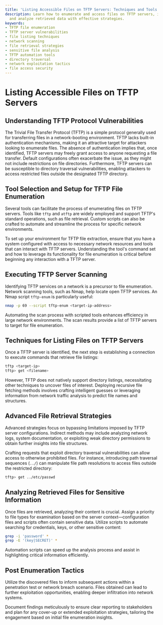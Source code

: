 ```yaml
---
title: 'Listing Accessible Files on TFTP Servers: Techniques and Tools'
description: Learn how to enumerate and access files on TFTP servers, identify vulnerabilities,
  and analyze retrieved data with effective strategies.
keywords:
- TFTP file enumeration
- TFTP server vulnerabilities
- file listing techniques
- network scanning
- file retrieval strategies
- sensitive file analysis
- TFTP automation tools
- directory traversal
- network exploitation tactics
- file access security
---
```


# Listing Accessible Files on TFTP Servers

## Understanding TFTP Protocol Vulnerabilities

The Trivial File Transfer Protocol (TFTP) is a simple protocol generally used for transferring files in a network-booting environment. TFTP lacks built-in authentication mechanisms, making it an attractive target for attackers looking to enumerate files. The absence of authentication implies that, once identified, TFTP servers may freely grant access to anyone requesting a file transfer. Default configurations often exacerbate the issue, as they might not include restrictions on file directories. Furthermore, TFTP servers can be susceptible to directory traversal vulnerabilities, enabling attackers to access restricted files outside the designated TFTP directory.

## Tool Selection and Setup for TFTP File Enumeration

Several tools can facilitate the process of enumerating files on TFTP servers. Tools like `tftp` and `atftp` are widely employed and support TFTP's standard operations, such as file retrieval. Custom scripts can also be crafted to automate and streamline the process for specific network environments.

To set up your environment for TFTP file extraction, ensure that you have a system configured with access to necessary network resources and tools that can interact with TFTP servers. Understanding the tool's command set and how to leverage its functionality for file enumeration is critical before beginning any interaction with a TFTP server.

## Executing TFTP Server Scanning

Identifying TFTP services on a network is a precursor to file enumeration. Network scanning tools, such as Nmap, help locate open TFTP services. An Nmap script `tftp-enum` is particularly useful:

```bash
nmap -p 69 --script tftp-enum <target-ip-address>
```

Automating the scan process with scripted tools enhances efficiency in large network environments. The scan results provide a list of TFTP servers to target for file enumeration.

## Techniques for Listing Files on TFTP Servers

Once a TFTP server is identified, the next step is establishing a connection to execute commands that retrieve file listings:

```bash
tftp <target-ip>
tftp> get <filename>
```

However, TFTP does not natively support directory listings, necessitating other techniques to uncover files of interest. Deploying recursive file fetching methods involves crafting intelligent guesses or leveraging information from network traffic analysis to predict file names and structures.

## Advanced File Retrieval Strategies

Advanced strategies focus on bypassing limitations imposed by TFTP server configurations. Indirect methods may include analyzing network logs, system documentation, or exploiting weak directory permissions to obtain further insights into file structures.

Crafting requests that exploit directory traversal vulnerabilities can allow access to otherwise prohibited files. For instance, introducing path traversal sequences (`../`) can manipulate file path resolutions to access files outside the restricted directory:

```bash
tftp> get ../etc/passwd
```

## Analyzing Retrieved Files for Sensitive Information

Once files are retrieved, analyzing their content is crucial. Assign a priority to file types for examination based on the server context—configuration files and scripts often contain sensitive data. Utilize scripts to automate searching for credentials, keys, or other sensitive content:

```bash
grep -i 'password' * 
grep -E '(key|SECRET)' *
```

Automation scripts can speed up the analysis process and assist in highlighting critical information efficiently.

## Post Enumeration Tactics

Utilize the discovered files to inform subsequent actions within a penetration test or network breach scenario. Files obtained can lead to further exploitation opportunities, enabling deeper infiltration into network systems.

Document findings meticulously to ensure clear reporting to stakeholders and plan for any cover-up or extended exploitation strategies, tailoring the engagement based on initial file enumeration insights.